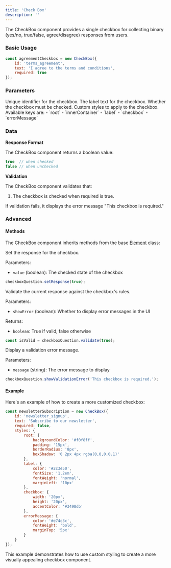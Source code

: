 ```yaml
---
title: 'Check Box'
description: ''
---
```


The CheckBox component provides a single checkbox for collecting binary (yes/no, true/false, agree/disagree) responses from users.

### Basic Usage

```javascript
const agreementCheckbox = new CheckBox({
    id: 'terms_agreement',
    text: 'I agree to the terms and conditions',
    required: true
});
```

### Parameters

<ParamField path="id" type="string" required>
  Unique identifier for the checkbox.
</ParamField>

<ParamField path="text" type="string" required>
  The label text for the checkbox.
</ParamField>

<ParamField path="required" type="boolean" default="false">
  Whether the checkbox must be checked.
</ParamField>

<ParamField path="styles" type="object">
  Custom styles to apply to the checkbox. Available keys are:
  - `root`
  - `innerContainer`
  - `label`
  - `checkbox`
  - `errorMessage`
</ParamField>

### Data

**Response Format**

The CheckBox component returns a boolean value:

```javascript
true  // when checked
false // when unchecked
```

**Validation**

The CheckBox component validates that:
1. The checkbox is checked when required is true.

If validation fails, it displays the error message "This checkbox is required."

### Advanced

#### Methods

The CheckBox component inherits methods from the base [Element](custom) class:

<ParamField path="setResponse" type="function">
  Set the response for the checkbox.

  Parameters:
  - `value` (boolean): The checked state of the checkbox

  ```javascript
  checkboxQuestion.setResponse(true);
  ```
</ParamField>

<ParamField path="validate" type="function">
  Validate the current response against the checkbox's rules.

  Parameters:
  - `showError` (boolean): Whether to display error messages in the UI

  Returns:
  - `boolean`: True if valid, false otherwise

  ```javascript
  const isValid = checkboxQuestion.validate(true);
  ```
</ParamField>

<ParamField path="showValidationError" type="function">
  Display a validation error message.

  Parameters:
  - `message` (string): The error message to display

  ```javascript
  checkboxQuestion.showValidationError('This checkbox is required.');
  ```
</ParamField>

#### Example

Here's an example of how to create a more customized checkbox:

```javascript
const newsletterSubscription = new CheckBox({
    id: 'newsletter_signup',
    text: 'Subscribe to our newsletter',
    required: false,
    styles: {
        root: { 
            backgroundColor: '#f0f8ff',
            padding: '15px',
            borderRadius: '8px',
            boxShadow: '0 2px 4px rgba(0,0,0,0.1)'
        },
        label: { 
            color: '#2c3e50',
            fontSize: '1.2em',
            fontWeight: 'normal',
            marginLeft: '10px'
        },
        checkbox: {
            width: '20px',
            height: '20px',
            accentColor: '#3498db'
        },
        errorMessage: {
            color: '#e74c3c',
            fontWeight: 'bold',
            marginTop: '5px'
        }
    }
});
```

This example demonstrates how to use custom styling to create a more visually appealing checkbox component.
